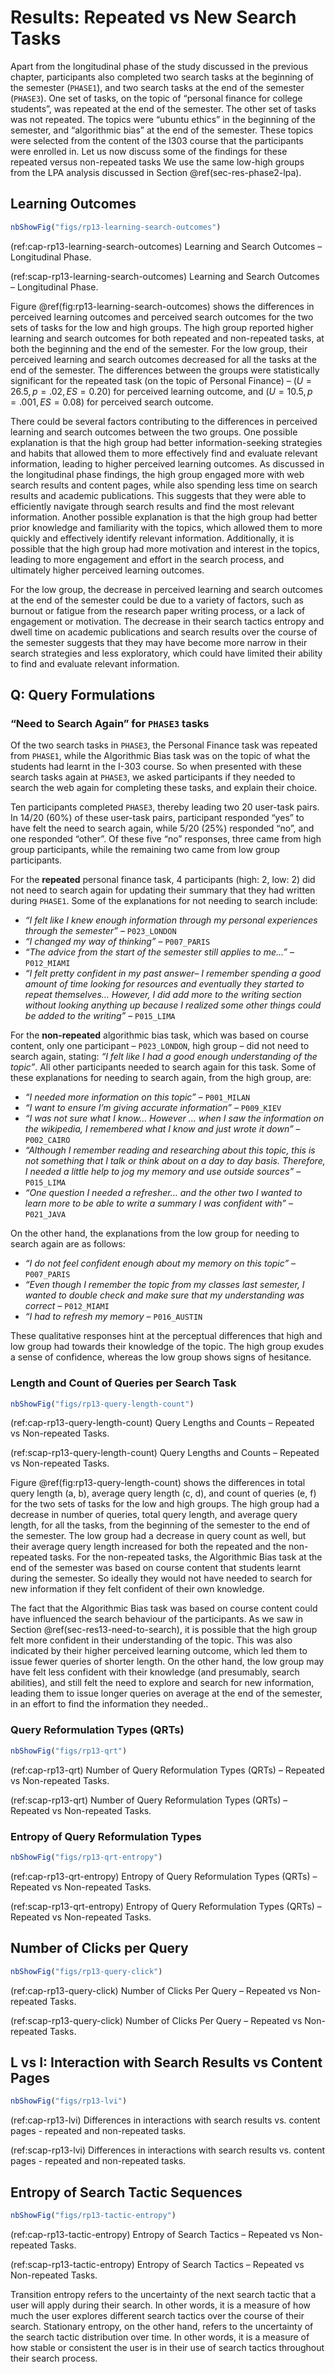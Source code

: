 # Results: Repeated vs New Search Tasks


Apart from the longitudinal phase of the study discussed in the previous chapter, participants also completed two search tasks at the beginning of the semester (`PHASE1`), and two search tasks at the end of the semester (`PHASE3`).
One set of tasks, on the topic of "personal finance for college students", was repeated at the end of the semester.
The other set of tasks was not repeated. 
The topics were "ubuntu ethics" in the beginning of the semester, and "algorithmic bias" at the end of the semester.
These topics were selected from the content of the I303 course that the participants were enrolled in.
Let us now discuss some of the findings for these repeated versus non-repeated tasks
<!-- , and reason why the participants behaved in the ways they did, by drawing upon findings from the longitudinal phase as well. -->
We use the same low-high groups from the LPA analysis discussed in Section \@ref(sec-res-phase2-lpa).



## Learning Outcomes

<!----------- fig:rp13-learning-search-outcomes ----------->
```r
nbShowFig("figs/rp13-learning-search-outcomes")
```
<!-- each text reference needs to be their own single paragraph ! -->
(ref:cap-rp13-learning-search-outcomes) Learning and Search Outcomes – Longitudinal Phase.

(ref:scap-rp13-learning-search-outcomes) Learning and Search Outcomes – Longitudinal Phase.

<!---- fig:rp13-learning-search-outcomes (leave a blank line before this) ------>

Figure \@ref(fig:rp13-learning-search-outcomes) shows the differences in perceived learning outcomes and perceived search outcomes for the two sets of tasks for the low and high groups.
The high group reported higher learning and search outcomes for both repeated and non-repeated tasks, at both the beginning and the end of the semester.
For the low group, their perceived learning and search outcomes decreased for all the tasks at the end of the semester.
The differences between the groups were statistically significant for the repeated task (on the topic of Personal Finance) -- $(U = 26.5, p = .02, ES = 0.20)$ for perceived learning outcome, and $(U = 10.5, p = .001, ES = 0.08)$ for perceived search outcome.

There could be several factors contributing to the differences in perceived learning and search outcomes between the two groups.
One possible explanation is that the high group had better information-seeking strategies and habits that allowed them to more effectively find and evaluate relevant information, leading to higher perceived learning outcomes. As discussed in the longitudinal phase findings, the high group engaged more with web search results and content pages, while also spending less time on search results and academic publications. This suggests that they were able to efficiently navigate through search results and find the most relevant information.
Another possible explanation is that the high group had better prior knowledge and familiarity with the topics, which allowed them to more quickly and effectively identify relevant information.
Additionally, it is possible that the high group had more motivation and interest in the topics, leading to more engagement and effort in the search process, and ultimately higher perceived learning outcomes. 

For the low group, the decrease in perceived learning and search outcomes at the end of the semester could be due to a variety of factors, such as burnout or fatigue from the research paper writing process, or a lack of engagement or motivation. The decrease in their search tactics entropy and dwell time on academic publications and search results over the course of the semester suggests that they may have become more narrow in their search strategies and less exploratory, which could have limited their ability to find and evaluate relevant information.

<!--  

This is supported by the finding that the high group had higher pre-task knowledge scores for both repeated and non-repeated tasks. This is supported by the finding that the high group reported higher levels of interest and motivation for the repeated task on personal finance.

-->





## Q: Query Formulations

### "Need to Search Again" for `PHASE3` tasks {#sec-res13-need-to-search}

Of the two search tasks in `PHASE3`, the Personal Finance task was repeated from `PHASE1`, while the Algorithmic Bias task was on the topic of what the students had learnt in the I-303 course.
So when presented with these search tasks again at `PHASE3`, we asked participants if they needed to search the web again for completing these tasks, and explain their choice.


Ten participants completed `PHASE3`, thereby leading two 20 user-task pairs.
In $14 / 20 ~ (60\%)$ of these user-task pairs, participant responded "yes" to have felt the need to search again, while $5 / 20 ~ (25\%)$ responded "no", and one responded "other".
Of these five "no" responses, three came from high group participants, while the remaining two came from low group participants.

For the **repeated** personal finance task, 4 participants (high: 2, low: 2) did not need to search again for updating their summary that they had written during `PHASE1`.
Some of the explanations for not needing to search include:

- *"I felt like I knew enough information through my personal experiences through the semester"* -- `P023_LONDON`
- *"I changed my way of thinking"* -- `P007_PARIS`
- *"The advice from the start of the semester still applies to me..."* -- `P012_MIAMI`
- *"I felt pretty confident in my past answer-- I remember spending a good amount of time looking for resources and eventually they started to repeat themselves... However, I did add more to the writing section without looking anything up because I realized some other things could be added to the writing"* -- `P015_LIMA`



For the **non-repeated** algorithmic bias task, which was based on course content, only one participant -- `P023_LONDON`, high group -- did not need to search again, stating: *"I felt like I had a good enough understanding of the topic"*. 
All other participants needed to search again for this task. 
Some of these explanations for needing to search again, from the high group, are:

- *"I needed more information on this topic"* -- `P001_MILAN`
- *"I want to ensure I'm giving accurate information"* -- `P009_KIEV`
- *"I was not sure what I know... However ... when I saw the information on the wikipedia, I remembered what I know and just wrote it down"* -- `P002_CAIRO`
- *"Although I remember reading and researching about this topic, this is not something that I talk or think about on a day to day basis. Therefore, I needed a little help to jog my memory and use outside sources"* -- `P015_LIMA`
- *"One question I needed a refresher... and the other two I wanted to learn more to be able to write a summary I was confident with"* -- `P021_JAVA`

On the other hand, the explanations from the low group for needing to search again are as follows:

- *"I do not feel confident enough about my memory on this topic"* -- `P007_PARIS`
- *"Even though I remember the topic from my classes last semester, I wanted to double check and make sure that my understanding was correct* -- `P012_MIAMI`
- *"I had to refresh my memory* -- `P016_AUSTIN`

These qualitative responses hint at the perceptual differences that high and low group had towards their knowledge of the topic.
The high group exudes a sense of confidence, whereas the low group shows signs of hesitance.


<!-- The "other" response was explained by `P001_MILAN` as *"I used the internet for an idea but the advice that was written was from me"*. -->





### Length and Count of Queries per Search Task

<!----------- fig:rp13-query-length-count ----------->
```r
nbShowFig("figs/rp13-query-length-count")
```
<!-- each text reference needs to be their own single paragraph ! -->
(ref:cap-rp13-query-length-count) Query Lengths and Counts – Repeated vs Non-repeated Tasks.

(ref:scap-rp13-query-length-count) Query Lengths and Counts – Repeated vs Non-repeated Tasks.

<!---- fig:rp13-query-length-count (leave a blank line before this) ------>


Figure \@ref(fig:rp13-query-length-count) shows the differences in total query length (a, b), average query length (c, d), and count of queries (e, f) for the two sets of tasks for the low and high groups.
The high group had a decrease in number of queries, total query length, and average query length, for all the tasks, from the beginning of the semester to the end of the semester.
The low group had a decrease in query count as well, but their average query length increased for both the repeated and the non-repeated tasks.
For the non-repeated tasks, the Algorithmic Bias task at the end of the semester was based on course content that students learnt during the semester. 
So ideally they would not have needed to search for new information if they felt confident of their own knowledge.


The fact that the Algorithmic Bias task was based on course content could have influenced the search behaviour of the participants. 
As we saw in Section \@ref(sec-res13-need-to-search), it is possible that the high group felt more confident in their understanding of the topic. 
This was also indicated by their higher perceived learning outcome, which led them to issue fewer queries of shorter length.
On the other hand, the low group may have felt less confident with their knowledge (and presumably, search abilities), and still felt the need to explore and search for new information, leading them to issue longer queries on average at the end of the semester, in an effort to find the information they needed..








### Query Reformulation Types (QRTs)

<!----------- fig:rp13-qrt ----------->
```r
nbShowFig("figs/rp13-qrt")
```
<!-- each text reference needs to be their own single paragraph ! -->
(ref:cap-rp13-qrt) Number of Query Reformulation Types (QRTs) – Repeated vs Non-repeated Tasks.

(ref:scap-rp13-qrt) Number of Query Reformulation Types (QRTs) – Repeated vs Non-repeated Tasks.

<!---- fig:rp13-qrt (leave a blank line before this) ------>








### Entropy of Query Reformulation Types {#sec-res-phase13-query-H}

<!----------- fig:rp13-qrt-entropy ----------->
```r
nbShowFig("figs/rp13-qrt-entropy")
```
<!-- each text reference needs to be their own single paragraph ! -->
(ref:cap-rp13-qrt-entropy) Entropy of Query Reformulation Types (QRTs) – Repeated vs Non-repeated Tasks.

(ref:scap-rp13-qrt-entropy) Entropy of Query Reformulation Types (QRTs) – Repeated vs Non-repeated Tasks.

<!---- fig:rp13-qrt-entropy (leave a blank line before this) ------>











## Number of Clicks per Query

<!----------- fig:rp13-query-click ----------->
```r
nbShowFig("figs/rp13-query-click")
```
<!-- each text reference needs to be their own single paragraph ! -->
(ref:cap-rp13-query-click) Number of Clicks Per Query – Repeated vs Non-repeated Tasks.

(ref:scap-rp13-query-click) Number of Clicks Per Query – Repeated vs Non-repeated Tasks.

<!---- fig:rp13-query-click (leave a blank line before this) ------>










## L vs I: Interaction with Search Results vs Content Pages

<!----------- fig:rp13-lvi ----------->
```r
nbShowFig("figs/rp13-lvi")
```
<!-- each text reference needs to be their own single paragraph ! -->
(ref:cap-rp13-lvi) Differences in interactions with search results vs. content pages - repeated and non-repeated tasks.

(ref:scap-rp13-lvi) Differences in interactions with search results vs. content pages - repeated and non-repeated tasks.

<!---- fig:rp13-lvi (leave a blank line before this) ------>









## Entropy of Search Tactic Sequences

<!----------- fig:rp13-tactic-entropy ----------->
```r
nbShowFig("figs/rp13-tactic-entropy")
```
<!-- each text reference needs to be their own single paragraph ! -->
(ref:cap-rp13-tactic-entropy) Entropy of Search Tactics – Repeated vs Non-repeated Tasks.

(ref:scap-rp13-tactic-entropy) Entropy of Search Tactics – Repeated vs Non-repeated Tasks.

<!---- fig:rp13-tactic-entropy (leave a blank line before this) ------>


Transition entropy refers to the uncertainty of the next search tactic that a user will apply during their search. 
In other words, it is a measure of how much the user explores different search tactics over the course of their search.
Stationary entropy, on the other hand, refers to the uncertainty of the search tactic distribution over time. 
In other words, it is a measure of how stable or consistent the user is in their use of search tactics throughout their search process.
